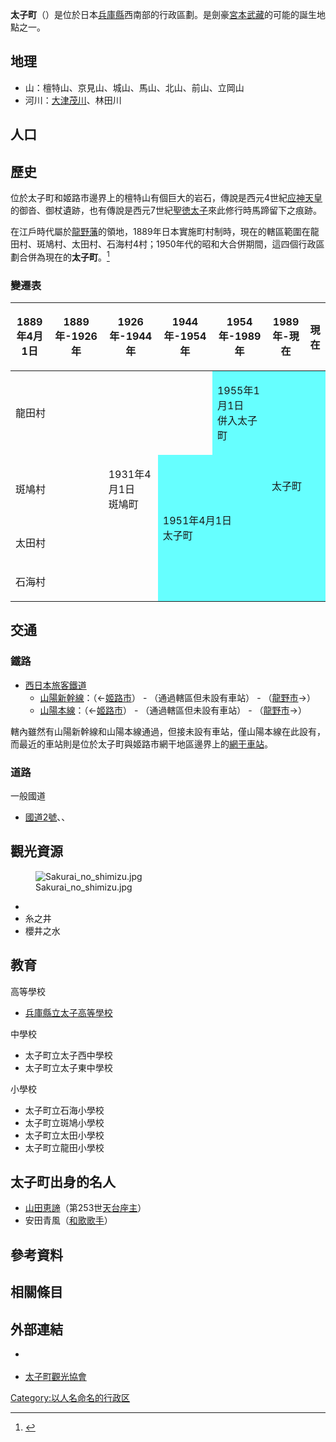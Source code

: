 {{日本町村
| 自治體名=太子
| 町村=町
| 圖像=[[File:Hankyuji_Taishi_Hyoto_Pref14s3s4272.jpg|240px]]
| 圖像說明=[[斑鳩寺_(太子町)|斑鳩寺]]（[[新西國三十三箇所|新西國三十三箇所]]第32號）
| 町村章=[[File:Taishi_Hyogo_chapter.JPG|100px]]
| 日文原名=太子町
| 平假名=たいしちょう
| 羅馬字拼音=Taishi-chō
| 都道府縣=兵庫縣
| 支廳=
| 郡=揖保郡
| 編號=28464-5
| 面積=22.61
| 邊界未定=有
| 人口=34,344
| 統計時間=2017年1月1日<ref>{{Cite web| url=http://www.town.hyogo-taishi.lg.jp/| title=町的人口和世代數| publisher=太子町公所| accessdate=2017-01-26| language=ja| archive-date=2017-02-08| archive-url=https://web.archive.org/web/20170208005519/http://www.town.hyogo-taishi.lg.jp/| dead-url=no}}</ref>
| 自治體=[[姬路市|姬路市]]、[[龍野市|龍野市]]
| 樹=山茶
| 花=向日葵
| 鳥=
| 其他象徵物=
| 其他象徵=
| 首長=服部千秋
| 卸任日期=2020年8月5日
| 郵遞區號=671-1592
| 所在地=揖保郡太子町鵤1369番地1
| 電話號碼=79-277-1010
| 外部連結=http://www.town.taishi.hyogo.jp/
| 經度=
| 緯度=
| 地圖=[[File:Taishi_in_Hyogo_Prefecture_Ja.svg|250px]]
| 註記=
}}
'''太子町'''（{{jpn|j=太子町|hg=たいしちょう|rm=Taishi chō|f=y}}）是位於日本[[兵庫縣|兵庫縣]]西南部的行政區劃。是劍豪[[宮本武藏|宮本武藏]]的可能的誕生地點之一。

==地理==
*山：檀特山、京見山、城山、馬山、北山、前山、立岡山
*河川：[[大津茂川|大津茂川]]、林田川

== 人口 ==

{{日本人口統計|location=Taishi, Hyogo| name=太子町}}

== 歷史 ==
位於太子町和姬路市邊界上的檀特山有個巨大的岩石，傳說是西元4世紀[[应神天皇|应神天皇]]的御沓、御杖遺跡，也有傳說是西元7世紀[[聖徳太子|聖徳太子]]來此修行時馬蹄留下之痕跡。

在江戶時代屬於[[龍野藩|龍野藩]]的領地，1889年日本實施町村制時，現在的轄區範圍在龍田村、斑鳩村、太田村、石海村4村；1950年代的昭和大合併期間，這四個行政區劃合併為現在的'''太子町'''。<ref>{{Cite web| url=http://www.town.hyogo-taishi.lg.jp/matijyouhou/taisipurohu/1427179222171.html| title=町的歷史| accessdate=2017-01-26| language=ja| publisher=太子町公所| archive-date=2017-02-02| archive-url=https://web.archive.org/web/20170202024346/http://www.town.hyogo-taishi.lg.jp/matijyouhou/taisipurohu/1427179222171.html| dead-url=no}}</ref>

=== 變遷表 ===
{| class="wikitable" style="font-size:x-small"
! 1889年4月1日
! 1889年-1926年
! 1926年-1944年
! 1944年-1954年
! 1954年-1989年
! 1989年-現在
! 現在
|-
| colspan=4 | 龍田村
| style="background-color:#6ff;" | 1955年1月1日<br />併入太子町
| rowspan=4 colspan=2 style="background-color:#6ff;" | 太子町
|-
| colspan=2 | 斑鳩村
| 1931年4月1日<br />斑鳩町
| rowspan=3 colspan=2 style="background-color:#6ff;" | 1951年4月1日<br />太子町
|-
| colspan=3 | 太田村
|-
| colspan=3 | 石海村
|}

== 交通 ==
=== 鐵路 ===
* [[西日本旅客鐵道|西日本旅客鐵道]]
** [[山陽新幹線|山陽新幹線]]：（←[[姬路市|姬路市]]） - （通過轄區但未設有車站） - （[[龍野市|龍野市]]→）
** [[山陽本線|山陽本線]]：（←[[姬路市|姬路市]]） - （通過轄區但未設有車站） - （[[龍野市|龍野市]]→）

轄內雖然有山陽新幹線和山陽本線通過，但接未設有車站，僅山陽本線在此設有{{tsl|ja|網干総合車両所|網干綜合車輛所}}，而最近的車站則是位於太子町與姬路市網干地區邊界上的[[網干車站|網干車站]]。

===道路===
; 一般國道
* [[國道2號_(日本)|國道2號]]、{{tsl|ja|国道29号|國道29號}}、{{tsl|ja|国道179号|國道179號}}

== 觀光資源 ==
[[File:Sakurai_no_shimizu.jpg|thumb]]

* {{Tsl|ja|斑鳩寺 (兵庫県太子町)|斑鳩寺 (兵庫縣太子町)|斑鳩寺}}
* 糸之井
* 櫻井之水

==教育==
; 高等學校
* [[兵庫縣立太子高等學校|兵庫縣立太子高等學校]]

; 中學校
* 太子町立太子西中學校
* 太子町立太子東中學校

; 小學校
* 太子町立石海小學校
* 太子町立斑鳩小學校
* 太子町立太田小學校
* 太子町立龍田小學校

==太子町出身的名人==
* [[山田恵諦|山田恵諦]]（第253世[[天台座主|天台座主]]）
* 安田青風（[[和歌|和歌]][[歌手|歌手]]）

== 參考資料 ==
{{Reflist}}

== 相關條目 ==
{{Commonscat|Taishi, Hyogo}}

== 外部連結 ==
* {{Ja}} {{Facebook|TaishiLife|太子町公所}}
* {{Ja}} [http://tourist.taishi.or.jp/ 太子町觀光協會]{{Wayback|url=http://tourist.taishi.or.jp/ |date=20170202130744 }}

{{兵庫縣}}
{{Authority control}}

[[Category:以人名命名的行政区|Category:以人名命名的行政区]]